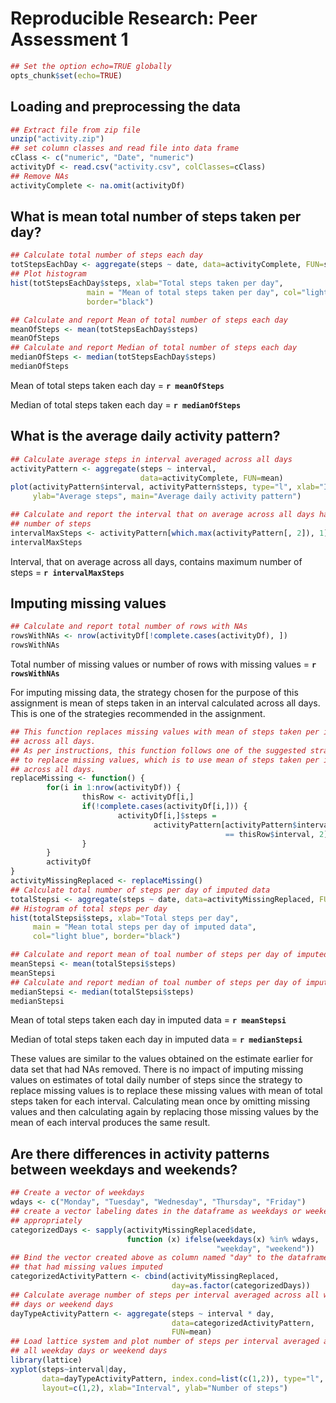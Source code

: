 # Reproducible Research: Peer Assessment 1

```r
## Set the option echo=TRUE globally
opts_chunk$set(echo=TRUE)
```
## Loading and preprocessing the data
```r
## Extract file from zip file
unzip("activity.zip")
## set column classes and read file into data frame
cClass <- c("numeric", "Date", "numeric")
activityDf <- read.csv("activity.csv", colClasses=cClass)
## Remove NAs
activityComplete <- na.omit(activityDf)
```


## What is mean total number of steps taken per day?
```r
## Calculate total number of steps each day
totStepsEachDay <- aggregate(steps ~ date, data=activityComplete, FUN=sum)
## Plot histogram
hist(totStepsEachDay$steps, xlab="Total steps taken per day",
                 main = "Mean of total steps taken per day", col="light green", 
                 border="black")
```
```r
## Calculate and report Mean of total number of steps each day
meanOfSteps <- mean(totStepsEachDay$steps)
meanOfSteps
## Calculate and report Median of total number of steps each day
medianOfSteps <- median(totStepsEachDay$steps)
medianOfSteps
```
Mean of total steps taken each day = **`r meanOfSteps`**

Median of total steps taken each day = **`r medianOfSteps`**

## What is the average daily activity pattern?
```r
## Calculate average steps in interval averaged across all days
activityPattern <- aggregate(steps ~ interval, 
                             data=activityComplete, FUN=mean)
plot(activityPattern$interval, activityPattern$steps, type="l", xlab="Interval",
     ylab="Average steps", main="Average daily activity pattern")

## Calculate and report the interval that on average across all days has max
## number of steps
intervalMaxSteps <- activityPattern[which.max(activityPattern[, 2]), 1]
intervalMaxSteps
```
Interval, that on average across all days, contains maximum number of steps = **`r intervalMaxSteps`**

## Imputing missing values
```r
## Calculate and report total number of rows with NAs
rowsWithNAs <- nrow(activityDf[!complete.cases(activityDf), ])
rowsWithNAs
```
Total number of missing values or number of rows with missing values = **`r rowsWithNAs`**

For imputing missing data, the strategy chosen for the purpose of this assignment is mean of steps taken in an interval calculated across all days. This is one of the strategies recommended in the assignment.
```r
## This function replaces missing values with mean of steps taken per interval
## across all days.
## As per instructions, this function follows one of the suggested strategies
## to replace missing values, which is to use mean of steps taken per interval
## across all days.
replaceMissing <- function() {
        for(i in 1:nrow(activityDf)) {
                thisRow <- activityDf[i,]
                if(!complete.cases(activityDf[i,])) {
                        activityDf[i,]$steps = 
                                activityPattern[activityPattern$interval 
                                                == thisRow$interval, 2]
                }
        }
        activityDf
}
activityMissingReplaced <- replaceMissing()
## Calculate total number of steps per day of imputed data
totalStepsi <- aggregate(steps ~ date, data=activityMissingReplaced, FUN=sum)
## Histogram of total steps per day
hist(totalStepsi$steps, xlab="Total steps per day",
     main = "Mean total steps per day of imputed data",
     col="light blue", border="black")

## Calculate and report mean of toal number of steps per day of imputed data
meanStepsi <- mean(totalStepsi$steps)
meanStepsi
## Calculate and report median of toal number of steps per day of imputed data
medianStepsi <- median(totalStepsi$steps)
medianStepsi
```
Mean of total steps taken each day in imputed data = **`r meanStepsi`** 

Median of total steps taken each day in imputed data = **`r medianStepsi`**

These values are similar to the values obtained on the estimate earlier for data set that had NAs removed.  There is no impact of imputing missing values on estimates of total daily number of steps since the strategy to replace missing values is to replace these missing values with mean of total steps taken for each interval.  Calculating mean once by omitting missing values and then calculating again by replacing those missing values by the mean of each interval produces the same result.

## Are there differences in activity patterns between weekdays and weekends?
```r
## Create a vector of weekdays
wdays <- c("Monday", "Tuesday", "Wednesday", "Thursday", "Friday")
## create a vector labeling dates in the dataframe as weekdays or weekends
## appropriately
categorizedDays <- sapply(activityMissingReplaced$date, 
                          function (x) ifelse(weekdays(x) %in% wdays, 
                                              "weekday", "weekend"))
## Bind the vector created above as column named "day" to the dataframe
## that had missing values imputed
categorizedActivityPattern <- cbind(activityMissingReplaced, 
                                    day=as.factor(categorizedDays))
## Calculate average number of steps per interval averaged across all weekday
## days or weekend days
dayTypeActivityPattern <- aggregate(steps ~ interval * day, 
                                    data=categorizedActivityPattern,
                                    FUN=mean)
## Load lattice system and plot number of steps per interval averaged across
## all weekday days or weekend days
library(lattice)
xyplot(steps~interval|day,
       data=dayTypeActivityPattern, index.cond=list(c(1,2)), type="l",
       layout=c(1,2), xlab="Interval", ylab="Number of steps")
```

